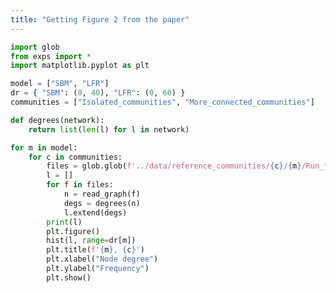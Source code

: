 ```yaml
---
title: "Getting Figure 2 from the paper"
---
```


```python
import glob
from exps import *
import matplotlib.pyplot as plt

model = ["SBM", "LFR"]
dr = { "SBM": (0, 40), "LFR": (0, 60) }
communities = ["Isolated_communities", "More_connected_communities"]

def degrees(network):
    return list(len(l) for l in network)

for m in model:
    for c in communities:
        files = glob.glob(f'../data/reference_communities/{c}/{m}/Run_*/twocommunities_edgelist.txt')
        l = []
        for f in files:
            n = read_graph(f)
            degs = degrees(n)
            l.extend(degs)
        print(l)
        plt.figure()
        hist(l, range=dr[m])
        plt.title(f'{m}, {c}')
        plt.xlabel("Node degree")
        plt.ylabel("Frequency")
        plt.show()
```
